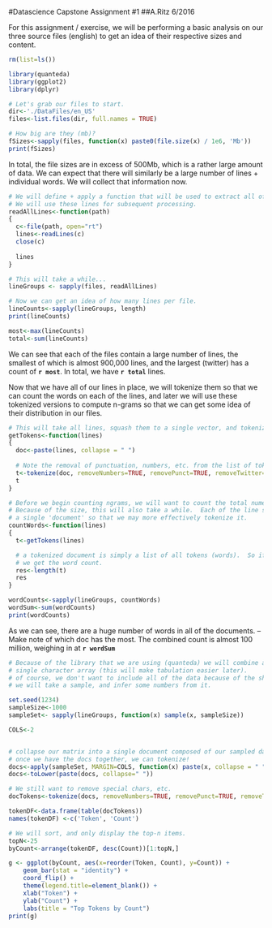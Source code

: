 #Datascience Capstone Assignment #1
##A.Ritz 6/2016

For this assignment / exercise, we will be performing a basic analysis on our three source files (english)
to get an idea of their respective sizes and content.

```r

rm(list=ls())

library(quanteda)
library(ggplot2)
library(dplyr)

# Let's grab our files to start.
dir<-'./DataFiles/en_US'
files<-list.files(dir, full.names = TRUE)

# How big are they (mb)?
fSizes<-sapply(files, function(x) paste0(file.size(x) / 1e6, 'Mb'))
print(fSizes)

```

In total, the file sizes are in excess of 500Mb, which is a rather large amount of data.  We can expect that there will similarly be a large number of lines + individual words.  We will collect that information now.

```r

# We will define + apply a function that will be used to extract all of the lines form our files.
# We will use these lines for subsequent processing.
readAllLines<-function(path)
{
  c<-file(path, open="rt")
  lines<-readLines(c)
  close(c)
  
  lines
}

# This will take a while...
lineGroups <- sapply(files, readAllLines)

# Now we can get an idea of how many lines per file.
lineCounts<-sapply(lineGroups, length)
print(lineCounts)

most<-max(lineCounts)
total<-sum(lineCounts)

```

We can see that each of the files contain a large number of lines, the smallest of which is almost 900,000 lines, and the largest (twitter) has a count of **`r most`**.  In total, we have **`r total`** lines.
  
Now that we have all of our lines in place, we will tokenize them so that we can count the words on each of the lines, and later we will use these tokenized versions to compute n-grams so that we can get some idea of their distribution in our files.

```r

# This will take all lines, squash them to a single vector, and tokenize them.
getTokens<-function(lines)
{
  doc<-paste(lines, collapse = " ")
  
  # Note the removal of punctuation, numbers, etc. from the list of tokens.
  t<-tokenize(doc, removeNumbers=TRUE, removePunct=TRUE, removeTwitter=TRUE, simplify=TRUE)
  t
}

# Before we begin counting ngrams, we will want to count the total numer of words in all docs.
# Because of the size, this will also take a while.  Each of the line sets are collapsed into
# a single 'document' so that we may more effectively tokenize it.
countWords<-function(lines)
{
  t<-getTokens(lines)

  # a tokenized document is simply a list of all tokens (words).  So if we take its length,
  # we get the word count.
  res<-length(t)
  res
}

wordCounts<-sapply(lineGroups, countWords)
wordSum<-sum(wordCounts)
print(wordCounts)

```

As we can see, there are a huge number of words in all of the documents.
-- Make note of which doc has the most.
The combined count is almost 100 million, weighing in at **`r wordSum`**

```r
# Because of the library that we are using (quanteda) we will combine all of the lines into a
# single character array (this will make tabulation easier later).
# of course, we don't want to include all of the data because of the sheer size of it.  Instead,
# we will take a sample, and infer some numbers from it.

set.seed(1234)
sampleSize<-1000
sampleSet<- sapply(lineGroups, function(x) sample(x, sampleSize))

COLS<-2


# collapse our matrix into a single document composed of our sampled data.
# once we have the docs together, we can tokenize!
docs<-apply(sampleSet, MARGIN=COLS, function(x) paste(x, collapse = " "))
docs<-toLower(paste(docs, collapse=" "))

# We still want to remove special chars, etc.
docTokens<-tokenize(docs, removeNumbers=TRUE, removePunct=TRUE, removeTwitter=TRUE, simplify=TRUE)

tokenDF<-data.frame(table(docTokens))
names(tokenDF) <-c('Token', 'Count')

# We will sort, and only display the top-n items.
topN<-25
byCount<-arrange(tokenDF, desc(Count))[1:topN,]


```


```r


g <- ggplot(byCount, aes(x=reorder(Token, Count), y=Count)) +
    geom_bar(stat = "identity") + 
    coord_flip() +
    theme(legend.title=element_blank()) +
    xlab("Token") + 
    ylab("Count") +
    labs(title = "Top Tokens by Count")
print(g)



```